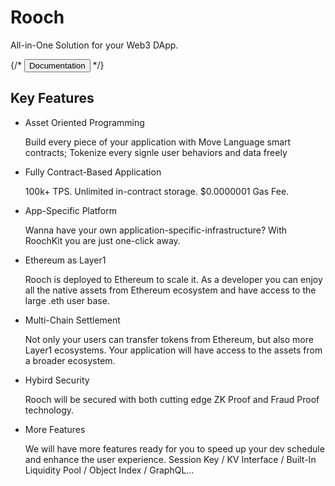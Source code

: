 # Rooch

All-in-One Solution for your Web3 DApp.

{/* <button>Documentation</button> */}

## Key Features

- Asset Oriented Programming

  Build every piece of your application with Move Language smart contracts; Tokenize every signle user behaviors and data freely

- Fully Contract-Based Application

  100k+ TPS. Unlimited in-contract storage. $0.0000001 Gas Fee.

- App-Specific Platform

  Wanna have your own application-specific-infrastructure? With RoochKit you are just one-click away.

- Ethereum as Layer1

  Rooch is deployed to Ethereum to scale it. As a developer you can enjoy all the native assets from Ethereum ecosystem and have access to the large .eth user base.

- Multi-Chain Settlement

  Not only your users can transfer tokens from Ethereum, but also more Layer1 ecosystems. Your application will have access to the assets from a broader ecosystem.

- Hybird Security

  Rooch will be secured with both cutting edge ZK Proof and Fraud Proof technology.

- More Features

  We will have more features ready for you to speed up your dev schedule and enhance the user experience. Session Key / KV Interface / Built-In Liquidity Pool / Object Index / GraphQL…
